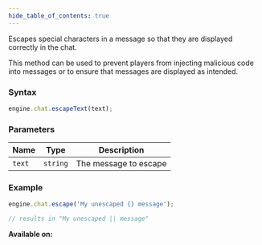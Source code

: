 ```yaml
---
hide_table_of_contents: true
---
```



Escapes special characters in a message so that they are displayed correctly in the chat.

This method can be used to prevent players from injecting malicious code into messages or to ensure that messages are displayed as intended.

### Syntax

```js
engine.chat.escapeText(text);
```

### Parameters

| Name   | Type     | Description           |
| ------ | -------- | --------------------- |
| `text` | `string` | The message to escape |

### Example

```js
engine.chat.escape('My unescaped {} message');

// results in "My unescaped || message"
```

**Available on:** <ClientTag /> <ServerTag />
